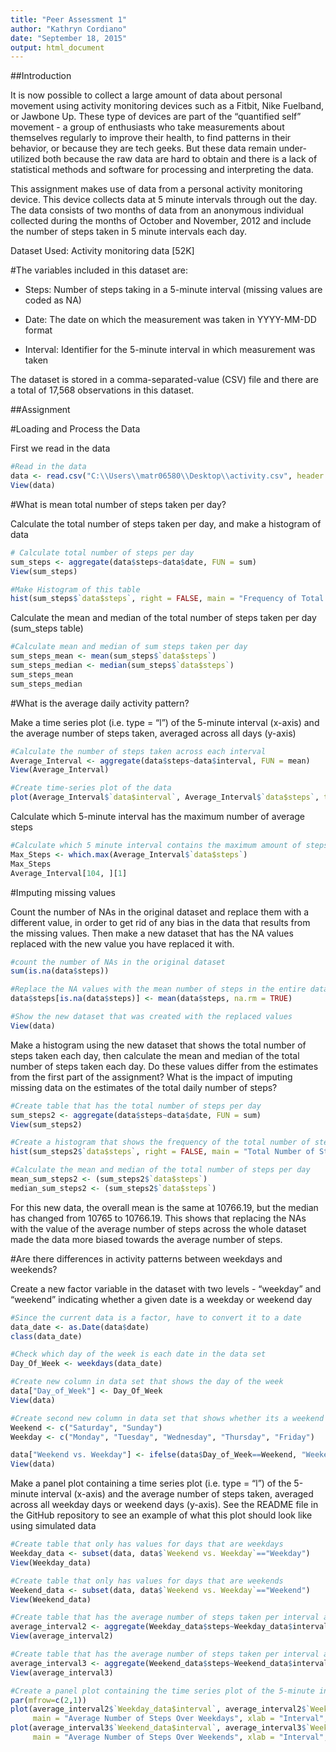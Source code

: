 ```yaml
---
title: "Peer Assessment 1"
author: "Kathryn Cordiano"
date: "September 18, 2015"
output: html_document
---
```


##Introduction

It is now possible to collect a large amount of data about personal movement using activity monitoring devices such as a Fitbit, Nike Fuelband, or Jawbone Up. These type of devices are part of the "quantified self" movement - a group of enthusiasts who take measurements about themselves regularly to improve their health, to find patterns in their behavior, or because they are tech geeks. But these data remain under-utilized both because the raw data are hard to obtain and there is a lack of statistical methods and software for processing and interpreting the data.

This assignment makes use of data from a personal activity monitoring device. This device collects data at 5 minute intervals through out the day. The data consists of two months of data from an anonymous individual collected during the months of October and November, 2012 and include the number of steps taken in 5 minute intervals each day.


Dataset Used: Activity monitoring data [52K]

#The variables included in this dataset are:

- Steps: Number of steps taking in a 5-minute interval (missing values are coded as NA)

- Date: The date on which the measurement was taken in YYYY-MM-DD format

- Interval: Identifier for the 5-minute interval in which measurement was taken

The dataset is stored in a comma-separated-value (CSV) file and there are a total of 17,568 observations in this dataset.

##Assignment

#Loading and Process the Data

First we read in the data

```r
#Read in the data
data <- read.csv("C:\\Users\\matr06580\\Desktop\\activity.csv", header = T)
View(data)
```


#What is mean total number of steps taken per day?

Calculate the total number of steps taken per day, and make a histogram of data

```r
# Calculate total number of steps per day
sum_steps <- aggregate(data$steps~data$date, FUN = sum)
View(sum_steps)

#Make Histogram of this table
hist(sum_steps$`data$steps`, right = FALSE, main = "Frequency of Total Steps Taken per Day", xlab = "Number of Steps")
```

Calculate the mean and median of the total number of steps taken per day (sum_steps table)

```r
#Calculate mean and median of sum steps taken per day
sum_steps_mean <- mean(sum_steps$`data$steps`)
sum_steps_median <- median(sum_steps$`data$steps`)
sum_steps_mean
sum_steps_median
```


#What is the average daily activity pattern?

Make a time series plot (i.e. type = "l") of the 5-minute interval (x-axis) and the average number of steps taken, averaged across all days (y-axis)

```r
#Calculate the number of steps taken across each interval 
Average_Interval <- aggregate(data$steps~data$interval, FUN = mean)
View(Average_Interval)

#Create time-series plot of the data 
plot(Average_Interval$`data$interval`, Average_Interval$`data$steps`, type = "l", main = "Average Steps Taken Across Intervals", xlab = "Interval", ylab = "Average Number of Steps")
```

Calculate which 5-minute interval has the maximum number of average steps

```r
#Calculate which 5 minute interval contains the maximum amount of steps
Max_Steps <- which.max(Average_Interval$`data$steps`)
Max_Steps
Average_Interval[104, ][1]
```


#Imputing missing values

Count the number of NAs in the original dataset and replace them with a different value, in order to get rid of any bias in the data that results from the missing values. Then make a new dataset that has the NA values replaced with the new value you have replaced it with.

```r
#count the number of NAs in the original dataset
sum(is.na(data$steps))

#Replace the NA values with the mean number of steps in the entire dataset
data$steps[is.na(data$steps)] <- mean(data$steps, na.rm = TRUE)

#Show the new dataset that was created with the replaced values
View(data)
```

Make a histogram using the new dataset that shows the total number of steps taken each day, then calculate the mean and median of the total number of steps taken each day. Do these values differ from the estimates from the first part of the assignment? What is the impact of imputing missing data on the estimates of the total daily number of steps?

```r
#Create table that has the total number of steps per day
sum_steps2 <- aggregate(data$steps~data$date, FUN = sum)
View(sum_steps2)

#Create a histogram that shows the frequency of the total number of steps per day
hist(sum_steps2$`data$steps`, right = FALSE, main = "Total Number of Steps Per Day (Replaced NAs)", xlab = "Total Number of Steps")

#Calculate the mean and median of the total number of steps per day
mean_sum_steps2 <- (sum_steps2$`data$steps`)
median_sum_steps2 <- (sum_steps2$`data$steps`)
```

For this new data, the overall mean is the same at 10766.19, but the median has changed from 10765 to 10766.19. This shows that replacing the NAs with the value of the average number of steps across the whole dataset made the data more biased towards the average number of steps.


#Are there differences in activity patterns between weekdays and weekends?

Create a new factor variable in the dataset with two levels - "weekday" and "weekend" indicating whether a given date is a weekday or weekend day

```r
#Since the current data is a factor, have to convert it to a date
data_date <- as.Date(data$date)
class(data_date)

#Check which day of the week is each date in the data set
Day_Of_Week <- weekdays(data_date)

#Create new column in data set that shows the day of the week
data["Day_of_Week"] <- Day_Of_Week
View(data)

#Create second new column in data set that shows whether its a weekend or a weekday
Weekend <- c("Saturday", "Sunday")
Weekday <- c("Monday", "Tuesday", "Wednesday", "Thursday", "Friday")

data["Weekend vs. Weekday"] <- ifelse(data$Day_of_Week==Weekend, "Weekend", "Weekday")
View(data)
```

Make a panel plot containing a time series plot (i.e. type = "l") of the 5-minute interval (x-axis) and the average number of steps taken, averaged across all weekday days or weekend days (y-axis). See the README file in the GitHub repository to see an example of what this plot should look like using simulated data

```r
#Create table that only has values for days that are weekdays
Weekday_data <- subset(data, data$`Weekend vs. Weekday`=="Weekday")
View(Weekday_data)

#Create table that only has values for days that are weekends
Weekend_data <- subset(data, data$`Weekend vs. Weekday`=="Weekend")
View(Weekend_data)

#Create table that has the average number of steps taken per interval across weekdays
average_interval2 <- aggregate(Weekday_data$steps~Weekday_data$interval, FUN = mean)
View(average_interval2)

#Create table that has the average number of steps taken per interval across weekends
average_interval3 <- aggregate(Weekend_data$steps~Weekend_data$interval, FUN = mean)
View(average_interval3)

#Create a panel plot containing the time series plot of the 5-minute interval (x-axis) and the average number of steps taken, averaged across all weekday days or weekend days (y-axis)
par(mfrow=c(2,1))
plot(average_interval2$`Weekday_data$interval`, average_interval2$`Weekday_data$steps`, type = "l", 
     main = "Average Number of Steps Over Weekdays", xlab = "Interval", ylab = "Average Number of Steps")
plot(average_interval3$`Weekend_data$interval`, average_interval3$`Weekend_data$steps`, type = "l", 
     main = "Average Number of Steps Over Weekends", xlab = "Interval", ylab = "Average Number of Steps")
```


